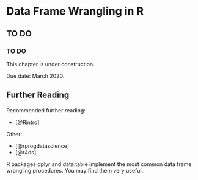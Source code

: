 # Data Frame Wrangling in R

<!-- (C) 2020 Marek Gagolewski, https://www.gagolewski.com -->

## TO DO

### TO DO

This chapter is under construction.

Due date: March 2020.



## Further Reading

#### {.allowframebreaks .unnumbered}

Recommended further reading:

- [@Rintro]

Other:

- [@rprogdatascience]
- [@r4ds]

R packages dplyr and data.table implement the most common
data frame wrangling procedures. You may find them very useful.
